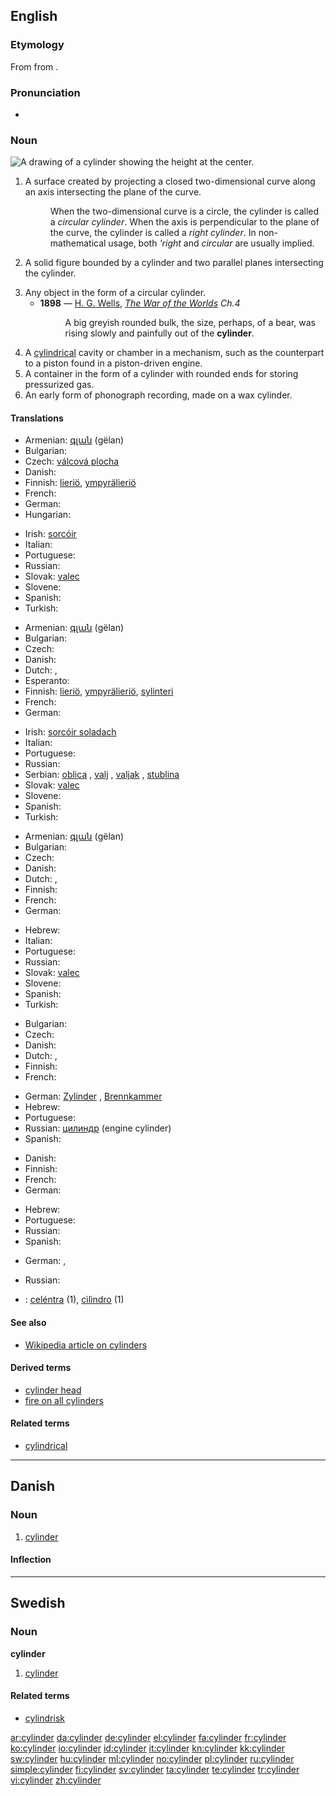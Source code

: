 ==English==

===Etymology===
From {{etyl|la|en}} {{term|cylindrus|lang=la}} from {{etyl|grc|en}} {{term|κύλινδρος|tr=kulindros|lang=grc|sc=polytonic}}.

===Pronunciation===
* {{audio|en-us-cylinder.ogg|Audio (US)}}

===Noun===
[[Image:Cylinder geometry.svg|thumb|right|A drawing of a cylinder showing the height at the center.]]
{{en-noun}}

# {{geometry}} A surface created by projecting a closed two-dimensional curve along an axis intersecting the plane of the curve.
#: When the two-dimensional curve is a circle, the cylinder is called a ''circular cylinder''. When the axis is perpendicular to the plane of the curve, the cylinder is called a ''right cylinder''.  In non-mathematical usage, both '''right'' and ''circular'' are usually implied.
# {{geometry}} A solid figure bounded by a cylinder and two parallel planes intersecting the cylinder.
# Any object in the form of a circular cylinder.
#* '''1898''' — [[w:H. G. Wells|H. G. Wells]], ''[http://en.wikisource.org/wiki/The_War_of_the_Worlds The War of the Worlds] Ch.4''
#*: A big greyish rounded bulk, the size, perhaps, of a bear, was rising slowly and painfully out of the '''cylinder'''.
# A [[cylindrical]] cavity or chamber in a mechanism, such as the counterpart to a piston found in a piston-driven engine.
# A container in the form of a cylinder with rounded ends for storing pressurized gas.
# An early form of phonograph recording, made on a wax cylinder.

====Translations====
{{trans-top|geometry: surface}}
* Armenian: [[գլան]] (gëlan)
* Bulgarian: {{t|bg|цилиндър|m}}
* Czech: [[válcová plocha]] {{f}}
* Danish: {{t+|da|cylinder|c}}
* Finnish: [[lieriö]], [[ympyrälieriö]]
* French: {{t+|fr|cylindre|m}}
* German: {{t+|de|Zylinder|m}}
* Hungarian: {{t+|hu|henger}}
{{trans-mid}}
* Irish: [[sorcóir]] {{m}}
* Italian: {{t+|it|cilindro|m}}
* Portuguese: {{t+|pt|cilindro|m}}
* Russian: {{t+|ru|цилиндр|m}}
* Slovak: [[valec]] {{m}}
* Slovene: {{t+|sl|valj|m}}
* Spanish: {{t-|es|cilindro|m}}
* Turkish: {{t+|tr|silindir}}
{{trans-bottom}}

{{trans-top|geometry: solid}}
* Armenian: [[գլան]] (gëlan)
* Bulgarian: {{t|bg|цилиндър|m}}
* Czech: {{t+|cs|válec|m}}
* Danish: {{t+|da|cylinder|c}}
* Dutch: {{t+|nl|cilinder|m}}, {{t-|nl|cylinder|m}}
* Esperanto: {{t-|eo|cilindro|xs=Esperanto}}
* Finnish: [[lieriö]], [[ympyrälieriö]], [[sylinteri]]
* French: {{t+|fr|cylindre|m}}
* German: {{t+|de|Zylinder|m}}
{{trans-mid}}
* Irish: [[sorcóir soladach]] {{m}}
* Italian: {{t+|it|cilindro|m}}
* Portuguese: {{t+|pt|cilindro|m}}
* Russian: {{t+|ru|цилиндр|m}}
* Serbian: [[oblica]] {{f}}, [[valj]] {{m}}, [[valjak]] {{m}}, [[stublina]] {{f}}
* Slovak: [[valec]] {{m}}
* Slovene: {{t+|sl|valj|m}}
* Spanish: {{t-|es|cilindro|m}}
* Turkish: {{t+|tr|silindir}}
{{trans-bottom}}

{{trans-top|any cylindrical object}}
* Armenian: [[գլան]] (gëlan)
* Bulgarian: {{t|bg|валяк|m}}
* Czech: {{t+|cs|válec|m}}
* Danish: {{t+|da|cylinder|c}}
* Dutch: {{t+|nl|cilinder|m}}, {{t-|nl|cylinder|m}}
* Finnish: {{t-|fi|sylinteri}}
* French: {{t+|fr|cylindre|m}}
* German: {{t+|de|Zylinder|m}}
{{trans-mid}}
* Hebrew: {{he-translation|גליל|ga'lil}}
* Italian: {{t+|it|cilindro|m}}
* Portuguese: {{t+|pt|cilindro|m}}
* Russian: {{t+|ru|цилиндр|m}}
* Slovak: [[valec]] {{m}}
* Slovene: {{t+|sl|valj|m}}
* Spanish: {{t-|es|cilindro|m}}
* Turkish: {{t+|tr|silindir}}
{{trans-bottom}}

{{trans-top|cavity or chamber}}
* Bulgarian: {{t|bg|цилиндър|m}}
* Czech: {{t+|cs|válec|m}}
* Danish: {{t+|da|cylinder|c}}
* Dutch: {{t+|nl|cilinder|m}}, {{t-|nl|cylinder|m}}
* Finnish: {{t-|fi|sylinteri}}
* French: {{t+|fr|cylindre|m}}
{{trans-mid}}
* German: [[Zylinder]] {{m}}, [[Brennkammer]] {{m}}
* Hebrew: {{he-translation|גליל|ga'lil}}
* Portuguese: {{t+|pt|cilindro|m}}
* Russian: [[цилиндр]] {{m}} (engine cylinder)
* Spanish: {{t-|es|cilindro|m}}
{{trans-bottom}}

{{trans-top|container}}
* Danish: {{t+|da|cylinder|c}}
* Finnish: {{t-|fi|sylinteri}}
* French: {{t+|fr|cylindre|m}}
* German: {{t+|de|Zylinder|m}}
{{trans-mid}}
* Hebrew: {{he-translation|גליל|ga'lil}}
* Portuguese: {{t+|pt|cilindro|m}}
* Russian: {{t+|ru|баллон|m}}
* Spanish: {{t-|es|cilindro|m}}
{{trans-bottom}}

{{trans-top|recording}}
* German: {{t+|de|Rolle|f}}, {{t+|de|Zylinder|m}}
{{trans-mid}}
* Russian: {{t+|ru|цилиндр|m}}
{{trans-bottom}}

{{checktrans}}

* {{ttbc|Neapolitan}}: [[celéntra]] (1), [[cìlìndro]] (1)

====See also====
* [[w:cylinder|Wikipedia article on cylinders]]

====Derived terms====
* [[cylinder head]]
* [[fire on all cylinders]]

====Related terms====
* [[cylindrical]]

----

==Danish==

===Noun===
{{da-noun|en|e|pl-indef-2=cylindre}}

# [[#English|cylinder]]

====Inflection====
{{da-noun-infl|en|e|cylinderne||||cylindernes|pl-indef-2=cylindre|pl-def-2=cylindrene|gen-pl-indef-2=cylindres|gen-pl-def-2=cylindrenes}}

----

==Swedish==

===Noun===
{{sv-noun-irreg-c|2=cylindern|3=cylindrar|4=cylindrarna}}
'''cylinder''' {{c}}

# {{geometry|lang=sv}} [[#English|cylinder]]

====Related terms====
* [[cylindrisk]]

[[ar:cylinder]]
[[da:cylinder]]
[[de:cylinder]]
[[el:cylinder]]
[[fa:cylinder]]
[[fr:cylinder]]
[[ko:cylinder]]
[[io:cylinder]]
[[id:cylinder]]
[[it:cylinder]]
[[kn:cylinder]]
[[kk:cylinder]]
[[sw:cylinder]]
[[hu:cylinder]]
[[ml:cylinder]]
[[no:cylinder]]
[[pl:cylinder]]
[[ru:cylinder]]
[[simple:cylinder]]
[[fi:cylinder]]
[[sv:cylinder]]
[[ta:cylinder]]
[[te:cylinder]]
[[tr:cylinder]]
[[vi:cylinder]]
[[zh:cylinder]]